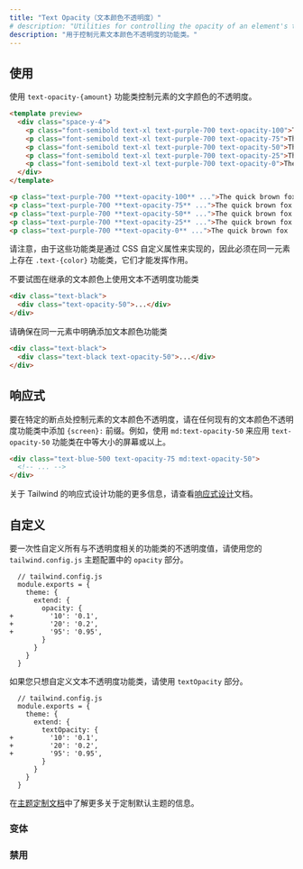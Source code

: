 ```yaml
---
title: "Text Opacity（文本颜色不透明度）"
# description: "Utilities for controlling the opacity of an element's text color."
description: "用于控制元素文本颜色不透明度的功能类。"
---
```




<!-- ## Usage -->
## 使用

<!-- Control the opacity of an element's text color using the `text-opacity-{amount}` utilities. -->
使用 `text-opacity-{amount}` 功能类控制元素的文字颜色的不透明度。

```html
<template preview>
  <div class="space-y-4">
    <p class="font-semibold text-xl text-purple-700 text-opacity-100">The quick brown fox jumped over the lazy dog.</p>
    <p class="font-semibold text-xl text-purple-700 text-opacity-75">The quick brown fox jumped over the lazy dog.</p>
    <p class="font-semibold text-xl text-purple-700 text-opacity-50">The quick brown fox jumped over the lazy dog.</p>
    <p class="font-semibold text-xl text-purple-700 text-opacity-25">The quick brown fox jumped over the lazy dog.</p>
    <p class="font-semibold text-xl text-purple-700 text-opacity-0">The quick brown fox jumped over the lazy dog.</p>
  </div>
</template>

<p class="text-purple-700 **text-opacity-100** ...">The quick brown fox ...</p>
<p class="text-purple-700 **text-opacity-75** ...">The quick brown fox ...</p>
<p class="text-purple-700 **text-opacity-50** ...">The quick brown fox ...</p>
<p class="text-purple-700 **text-opacity-25** ...">The quick brown fox ...</p>
<p class="text-purple-700 **text-opacity-0** ...">The quick brown fox ...</p>
```

<!-- Note that because these utilities are implemented using CSS custom properties, a `.text-{color}` utility must be present on the same element for them to work. -->
请注意，由于这些功能类是通过 CSS 自定义属性来实现的，因此必须在同一元素上存在 `.text-{color}` 功能类，它们才能发挥作用。

<!--{ <TipBad>Don't try to use text opacity utilities on an inherited text color</TipBad> -->
<TipBad>不要试图在继承的文本颜色上使用文本不透明度功能类</TipBad>

```html rose
<div class="text-black">
  <div class="text-opacity-50">...</div>
</div>
```

<!--{ <TipGood>Do make sure to add a text color utility to the same element explicitly</TipGood> -->
<TipGood>请确保在同一元素中明确添加文本颜色功能类</TipGood>

```html emerald
<div class="text-black">
  <div class="text-black text-opacity-50">...</div>
</div>
```

<!-- ## Responsive -->
## 响应式 

<!-- To control an element's text color opacity at a specific breakpoint, add a `{screen}:` prefix to any existing text color opacity utility. For example, use `md:text-opacity-50` to apply the `text-opacity-50` utility at only medium screen sizes and above. -->
要在特定的断点处控制元素的文本颜色不透明度，请在任何现有的文本颜色不透明度功能类中添加 `{screen}:` 前缀。例如，使用 `md:text-opacity-50` 来应用 `text-opacity-50` 功能类在中等大小的屏幕或以上。

```html
<div class="text-blue-500 text-opacity-75 md:text-opacity-50">
  <!-- ... -->
</div>
```

<!-- For more information about Tailwind's responsive design features, check out the [Responsive Design](/docs/responsive-design) documentation. -->
关于 Tailwind 的响应式设计功能的更多信息，请查看[响应式设计](/docs/responsive-design)文档。

<!-- ## Customizing -->
## 自定义

<!-- To customize the opacity values for all opacity-related utilities at once, use the `opacity` section of your `tailwind.config.js` theme configuration: -->
要一次性自定义所有与不透明度相关的功能类的不透明度值，请使用您的 `tailwind.config.js` 主题配置中的 `opacity` 部分。

```diff-js
  // tailwind.config.js
  module.exports = {
    theme: {
      extend: {
        opacity: {
+         '10': '0.1',
+         '20': '0.2',
+         '95': '0.95',
        }
      }
    }
  }
```

<!-- If you want to customize only the text opacity utilities, use the `textOpacity` section: -->
如果您只想自定义文本不透明度功能类，请使用 `textOpacity` 部分。

```diff-js
  // tailwind.config.js
  module.exports = {
    theme: {
      extend: {
        textOpacity: {
+         '10': '0.1',
+         '20': '0.2',
+         '95': '0.95',
        }
      }
    }
  }
```

<!-- Learn more about customizing the default theme in the [theme customization documentation](/docs/theme#customizing-the-default-theme). -->
在[主题定制文档](/docs/theme#customizing-the-default-theme)中了解更多关于定制默认主题的信息。

<!-- ### Variants -->
### 变体

<Variants plugin="textOpacity" />

<!-- ### Disabling -->
### 禁用

<Disabling plugin="textOpacity" />
